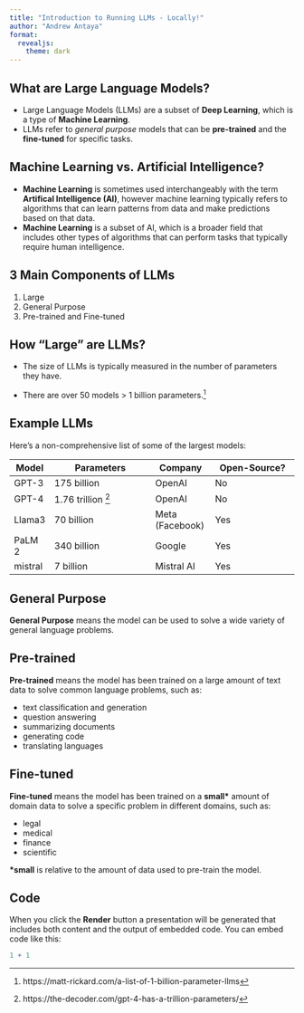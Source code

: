 ```yaml
---
title: "Introduction to Running LLMs - Locally!"
author: "Andrew Antaya"
format: 
  revealjs:
    theme: dark
---
```


## What are Large Language Models?

-   Large Language Models (LLMs) are a subset of **Deep Learning**,
    which is a type of **Machine Learning**.
-   LLMs refer to *general purpose* models that can be **pre-trained**
    and the **fine-tuned** for specific tasks.

## Machine Learning vs. Artificial Intelligence?

-   **Machine Learning** is sometimes used interchangeably with the term
    **Artifical Intelligence (AI)**, however machine learning typically
    refers to algorithms that can learn patterns from data and make
    predictions based on that data.
-   **Machine Learning** is a subset of AI, which is a broader field
    that includes other types of algorithms that can perform tasks that
    typically require human intelligence.

## 3 Main Components of LLMs

1.  Large
2.  General Purpose
3.  Pre-trained and Fine-tuned

## How "Large" are LLMs?

-   The size of LLMs is typically measured in the number of parameters they
have.

-   There are over 50 models \> 1 billion parameters.[^1]

## Example LLMs

Here's a non-comprehensive list of some of the largest models:

| Model   | Parameters                  | Company         | Open-Source?           |
|---------|-----------------------------|-----------------|------------------------|
| GPT-3   | 175 billion                 | OpenAI          | No                     |
| GPT-4   | 1.76 trillion ^[https://the-decoder.com/gpt-4-has-a-trillion-parameters/] | OpenAI          | No                     |
| Llama3  | 70 billion                  | Meta (Facebook) | Yes |
| PaLM 2  | 340 billion                 | Google          | Yes                    |
| mistral | 7 billion                   | Mistral AI      | Yes                    |


## General Purpose

**General Purpose** means the model can be used to solve a wide variety
of general language problems.

## Pre-trained

**Pre-trained** means the model has been trained on a large amount
of text data to solve common language problems, such as:

-   text classification and generation
-   question answering
-   summarizing documents
-   generating code
-   translating languages

## Fine-tuned

**Fine-tuned** means the model has been trained on a **small\*** amount
of domain data to solve a specific problem in different domains, such
as:

-   legal
-   medical
-   finance
-   scientific

**\*small** is relative to the amount of data used to pre-train the
model.

## Code

When you click the **Render** button a presentation will be generated
that includes both content and the output of embedded code. You can
embed code like this:

```r
1 + 1
```

[^1]: https://matt-rickard.com/a-list-of-1-billion-parameter-llms

